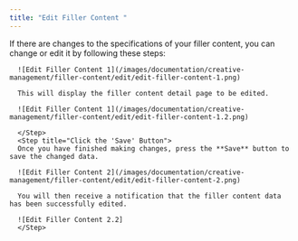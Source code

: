 ```yaml
---
title: "Edit Filler Content "
---
```


If there are changes to the specifications of your filler content, you can change or edit it by following these steps:

<Steps>
      <Step title="Click the 'Action' Button & Click 'Edit'">
      
      ![Edit Filler Content 1](/images/documentation/creative-management/filler-content/edit/edit-filler-content-1.png)

      This will display the filler content detail page to be edited.

      ![Edit Filler Content 1](/images/documentation/creative-management/filler-content/edit/edit-filler-content-1.2.png)
            
      </Step>
      <Step title="Click the 'Save' Button">
      Once you have finished making changes, press the **Save** button to save the changed data.

      ![Edit Filler Content 2](/images/documentation/creative-management/filler-content/edit/edit-filler-content-2.png)

      You will then receive a notification that the filler content data has been successfully edited.

      ![Edit Filler Content 2.2]
      </Step>
</Steps>
